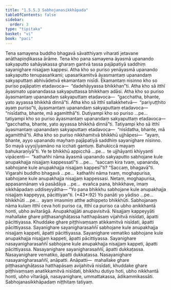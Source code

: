 ```yaml
---
title: "1.5.5.3 Sabhojanasikkhāpada"
tableOfContents: false
sidebar:
  order: 3
type: "tipitaka"
basket: "vi"
book: "paci"
---
```



<DynamicBreadcrumb />

<Division number="279" book="paci" e="ch" v="2" p="126">

<Paragraph number="894" book="paci">
Tena samayena buddho bhagavā sāvatthiyaṃ viharati jetavane anāthapiṇḍikassa ārāme. Tena kho pana samayena āyasmā upanando sakyaputto sahāyakassa gharaṃ gantvā tassa pajāpatiyā saddhiṃ sayanighare nisajjaṃ kappesi. Atha kho so puriso yenāyasmā upanando sakyaputto tenupasaṅkami; upasaṅkamitvā āyasmantaṃ upanandaṃ sakyaputtaṃ abhivādetvā ekamantaṃ nisīdi. Ekamantaṃ nisinno kho so puriso pajāpatiṃ etadavoca—  “dadehāyyassa bhikkhan”ti. Atha kho sā itthī āyasmato upanandassa sakyaputtassa bhikkhaṃ adāsi. Atha kho so puriso āyasmantaṃ upanandaṃ sakyaputtaṃ etadavoca—  “gacchatha, bhante, yato ayyassa bhikkhā dinnā”ti. Atha kho sā itthī sallakkhetvā—  “pariyuṭṭhito ayaṃ puriso”ti, āyasmantaṃ upanandaṃ sakyaputtaṃ etadavoca—  “nisīdatha, bhante, mā agamitthā”ti. Dutiyampi kho so puriso …pe…  tatiyampi kho so puriso āyasmantaṃ upanandaṃ sakyaputtaṃ etadavoca—  “gacchatha, bhante, yato ayyassa bhikkhā dinnā”ti. Tatiyampi kho sā itthī āyasmantaṃ upanandaṃ sakyaputtaṃ etadavoca—  “nisīdatha, bhante, mā agamitthā”ti.
</Paragraph>

<Paragraph number="895" book="paci">
Atha kho so puriso nikkhamitvā bhikkhū ujjhāpesi—  “ayaṃ, bhante, ayyo upanando mayhaṃ pajāpatiyā saddhiṃ sayanighare nisinno. So mayā uyyojīyamāno na icchati gantuṃ. Bahukiccā mayaṃ bahukaraṇīyā”ti.
</Paragraph>

<Paragraph number="896" book="paci">
Ye te bhikkhū appicchā …pe…  te ujjhāyanti khiyyanti vipācenti—  “kathañhi nāma āyasmā upanando sakyaputto sabhojane kule anupakhajja nisajjaṃ kappessatī”ti …pe…  “saccaṃ kira tvaṃ, upananda, sabhojane kule anupakhajja nisajjaṃ kappesī”ti? “Saccaṃ, bhagavā”ti. Vigarahi buddho bhagavā …pe…  kathañhi nāma tvaṃ, moghapurisa, sabhojane kule anupakhajja nisajjaṃ kappessasi. Netaṃ, moghapurisa, appasannānaṃ vā pasādāya …pe…  evañca pana, bhikkhave, imaṃ sikkhāpadaṃ uddiseyyātha—
</Paragraph>

</Division>
<Division number="280" book="paci" e="ch" v="2" p="127">

<Paragraph number="897" book="paci">
<Emphasis>“Yo pana bhikkhu sabhojane kule anupakhajja nisajjaṃ kappeyya, pācittiyan”</Emphasis>ti. (*43*:<Emphasis>92</Emphasis>)
</Paragraph>

</Division>
<Division number="281" book="paci" e="ch" v="2" p="127">

<Paragraph number="898" book="paci">
<Emphasis>Yo panā</Emphasis>ti yo yādiso …pe…  <Emphasis>bhikkhū</Emphasis>ti …pe…  ayaṃ imasmiṃ atthe adhippeto bhikkhūti.
</Paragraph>

<Paragraph number="899" book="paci">
<Emphasis>Sabhojanaṃ</Emphasis> nāma kulaṃ itthī ceva hoti puriso ca, itthī ca puriso ca ubho anikkhantā honti, ubho avītarāgā.
</Paragraph>

<Paragraph number="900" book="paci">
<Emphasis>Anupakhajjā</Emphasis>ti anupavisitvā.
</Paragraph>

<Paragraph number="901" book="paci">
<Emphasis>Nisajjaṃ kappeyyā</Emphasis>ti mahallake ghare piṭṭhasaṅghāṭassa hatthapāsaṃ vijahitvā nisīdati, āpatti pācittiyassa. Khuddake ghare piṭṭhivaṃsaṃ atikkamitvā nisīdati, āpatti pācittiyassa.
</Paragraph>

</Division>
<Division number="282" book="paci" e="ch" v="2" p="127">

<Paragraph number="902" book="paci">
Sayanighare sayanigharasaññī sabhojane kule anupakhajja nisajjaṃ kappeti, āpatti pācittiyassa. Sayanighare vematiko sabhojane kule anupakhajja nisajjaṃ kappeti, āpatti pācittiyassa. Sayanighare nasayanigharasaññī sabhojane kule anupakhajja nisajjaṃ kappeti, āpatti pācittiyassa.
</Paragraph>

<Paragraph number="903" book="paci">
Nasayanighare sayanigharasaññī, āpatti dukkaṭassa. Nasayanighare vematiko, āpatti dukkaṭassa. Nasayanighare nasayanigharasaññī, anāpatti.
</Paragraph>

</Division>
<Division number="283" book="paci" e="ch" v="2" p="128">

<Paragraph number="904" book="paci">
Anāpatti—  mahallake ghare piṭṭhasaṅghāṭassa hatthapāsaṃ avijahitvā nisīdati, khuddake ghare piṭṭhivaṃsaṃ anatikkamitvā nisīdati, bhikkhu dutiyo hoti, ubho nikkhantā honti, ubho vītarāgā, nasayanighare, ummattakassa, ādikammikassāti.

</Paragraph>
</Division>

<Paragraph number="905" type="center" book="paci">
Sabhojanasikkhāpadaṃ niṭṭhitaṃ tatiyaṃ.
</Paragraph>